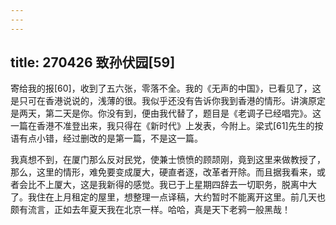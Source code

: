 ```yaml
---
---
---
```

title: 270426 致孙伏园[59]
---




寄给我的报[60]，收到了五六张，零落不全。我的《无声的中国》，已看见了，这是只可在香港说说的，浅薄的很。我似乎还没有告诉你我到香港的情形。讲演原定是两天，第二天是你。你没有到，便由我代替了，题目是《老调子已经唱完》。这一篇在香港不准登出来，我只得在《新时代》上发表，今附上。梁式[61]先生的按语有点小错，经过删改的是第一篇，不是这一篇。

我真想不到，在厦门那么反对民党，使兼士愤愤的顾颉刚，竟到这里来做教授了，那么，这里的情形，难免要变成厦大，硬直者逐，改革者开除。而且据我看来，或者会比不上厦大，这是我新得的感觉。我已于上星期四辞去一切职务，脱离中大了。我住在上月租定的屋里，想整理一点译稿，大约暂时不能离开这里。前几天也颇有流言，正如去年夏天我在北京一样。哈哈，真是天下老鸦一般黑哉！